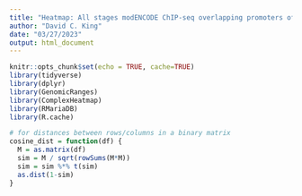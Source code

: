 ```yaml
---
title: "Heatmap: All stages modENCODE ChIP-seq overlapping promoters of cell sorted intestine RNA-seq"
author: "David C. King"
date: "03/27/2023"
output: html_document
---
```


```r
knitr::opts_chunk$set(echo = TRUE, cache=TRUE)
library(tidyverse)
library(dplyr)
library(GenomicRanges)
library(ComplexHeatmap)
library(RMariaDB)
library(R.cache)

# for distances between rows/columns in a binary matrix
cosine_dist = function(df) { 
  M = as.matrix(df)
  sim = M / sqrt(rowSums(M*M))
  sim = sim %*% t(sim)
  as.dist(1-sim)
}
```
